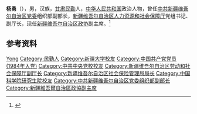 {{Otheruses|other=名为杨勇的其他人物|杨勇}}

'''杨勇'''（{{bd|1964年|2月|}}），男，汉族，[[甘肃|甘肃]][[民勤|民勤]]人，[[中华人民共和国|中华人民共和国]]政治人物，曾任[[中共新疆维吾尔自治区党委|中共新疆维吾尔自治区党委]]组织部副部长，[[新疆维吾尔自治区人力资源和社会保障厅|新疆维吾尔自治区人力资源和社会保障厅]]党组书记、副厅长，现任[[新疆维吾尔自治区政协|新疆维吾尔自治区政协]]副主席。<ref>{{Cite web|title=新疆自治区十二届政协主席、副主席简历(主席努尔兰·阿不都满金)|url=http://district.ce.cn/newarea/sddy/201801/26/t20180126_27916671_9.shtml|accessdate=2020-08-22|work=中国经济网|archive-date=2019-08-29|archive-url=https://web.archive.org/web/20190829220938/http://district.ce.cn/newarea/sddy/201801/26/t20180126_27916671_9.shtml|dead-url=no}}</ref>

== 参考资料 ==
{{reflist}}

{{中国人物小作品}}
{{新疆维吾尔自治区领导人}}

{{Authority control}}
{{DEFAULTSORT:Yang杨}}
[[Category:杨姓|Yong]]
[[Category:民勤人|Category:民勤人]]
[[Category:新疆大学校友|Category:新疆大学校友]]
[[Category:中国共产党党员_(1984年入党)|Category:中国共产党党员 (1984年入党)]]
[[Category:中共中央党校校友|Category:中共中央党校校友]]
[[Category:新疆维吾尔自治区劳动和社会保障厅副厅长|Category:新疆维吾尔自治区劳动和社会保障厅副厅长]]
[[Category:新疆维吾尔自治区社会保险管理局局长|Category:新疆维吾尔自治区社会保险管理局局长]]
[[Category:中国科学院研究生院校友|Category:中国科学院研究生院校友]]
[[Category:中共新疆维吾尔自治区党委组织部副部长|Category:中共新疆维吾尔自治区党委组织部副部长]]
[[Category:新疆維吾爾自治區政協副主席|Category:新疆維吾爾自治區政協副主席]]